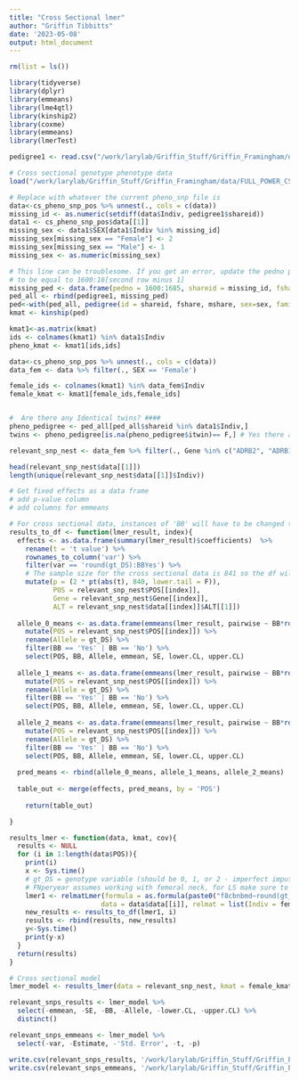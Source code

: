 ```yaml
---
title: "Cross Sectional lmer"
author: "Griffin Tibbitts"
date: '2023-05-08'
output: html_document
---
```


```r
rm(list = ls())
```

```r
library(tidyverse)
library(dplyr)
library(emmeans)
library(lme4qtl)
library(kinship2)
library(coxme)
library(emmeans)
library(lmerTest)
```

```r
pedigree1 <- read.csv("/work/larylab/Griffin_Stuff/Griffin_Framingham/data/share_ped_052517.csv")

# Cross sectional genotype phenotype data
load("/work/larylab/Griffin_Stuff/Griffin_Framingham/data/FULL_POWER_CS_FN_CandidateGenes.RData")
```

```r
# Replace with whatever the current pheno_snp file is
data<-cs_pheno_snp_pos %>% unnest(., cols = c(data))
missing_id <- as.numeric(setdiff(data$Indiv, pedigree1$shareid))
data1 <- cs_pheno_snp_pos$data[[1]]
missing_sex <- data1$SEX[data1$Indiv %in% missing_id]
missing_sex[missing_sex == "Female"] <- 2
missing_sex[missing_sex == "Male"] <- 1
missing_sex <- as.numeric(missing_sex)

# This line can be troublesome. If you get an error, update the pedno parameter
# to be equal to 1600:16[second row minus 1]
missing_ped <- data.frame(pedno = 1600:1685, shareid = missing_id, fshare = NA, mshare = NA, sex = missing_sex, itwin = NA)
ped_all <- rbind(pedigree1, missing_ped)
ped<-with(ped_all, pedigree(id = shareid, fshare, mshare, sex=sex, famid=pedno))
kmat <- kinship(ped)

kmat1<-as.matrix(kmat)
ids <- colnames(kmat1) %in% data1$Indiv
pheno_kmat <- kmat1[ids,ids]

data<-cs_pheno_snp_pos %>% unnest(., cols = c(data))
data_fem <- data %>% filter(., SEX == 'Female')

female_ids <- colnames(kmat1) %in% data_fem$Indiv
female_kmat <- kmat1[female_ids,female_ids]


#  Are there any Identical twins? ####
pheno_pedigree <- ped_all[ped_all$shareid %in% data1$Indiv,]
twins <- pheno_pedigree[is.na(pheno_pedigree$itwin)== F,] # Yes there are 8 individuals with the itwin marker TRUE

relevant_snp_nest <- data_fem %>% filter(., Gene %in% c("ADRB2", "ADRB1", "HDAC4")) %>% group_by(., POS, Gene) %>% nest()
```
```r
head(relevant_snp_nest$data[[1]])
length(unique(relevant_snp_nest$data[[1]]$Indiv))
```

```r
# Get fixed effects as a data frame
# add p-value column
# add columns for emmeans

# For cross sectional data, instances of 'BB' will have to be changed to 'BB'
results_to_df <- function(lmer_result, index){
  effects <- as.data.frame(summary(lmer_result)$coefficients)  %>%
    rename(t = 't value') %>%
    rownames_to_column('var') %>%
    filter(var == 'round(gt_DS):BBYes') %>%
    # The sample size for the cross sectional data is 841 so the df will be 840
    mutate(p = (2 * pt(abs(t), 840, lower.tail = F)),
           POS = relevant_snp_nest$POS[[index]],
           Gene = relevant_snp_nest$Gene[[index]],
           ALT = relevant_snp_nest$data[[index]]$ALT[[1]]) 
  
  allele_0_means <- as.data.frame(emmeans(lmer_result, pairwise ~ BB*round(gt_DS), at = list(gt_DS = 0))) %>%
    mutate(POS = relevant_snp_nest$POS[[index]]) %>%
    rename(Allele = gt_DS) %>%
    filter(BB == 'Yes' | BB == 'No') %>%
    select(POS, BB, Allele, emmean, SE, lower.CL, upper.CL)
  
  allele_1_means <- as.data.frame(emmeans(lmer_result, pairwise ~ BB*round(gt_DS), at = list(gt_DS = 1))) %>%
    mutate(POS = relevant_snp_nest$POS[[index]]) %>%
    rename(Allele = gt_DS) %>%
    filter(BB == 'Yes' | BB == 'No') %>%
    select(POS, BB, Allele, emmean, SE, lower.CL, upper.CL)
    
  allele_2_means <- as.data.frame(emmeans(lmer_result, pairwise ~ BB*round(gt_DS), at = list(gt_DS = 2))) %>%
    mutate(POS = relevant_snp_nest$POS[[index]]) %>%
    rename(Allele = gt_DS) %>%
    filter(BB == 'Yes' | BB == 'No') %>%
    select(POS, BB, Allele, emmean, SE, lower.CL, upper.CL)
  
  pred_means <- rbind(allele_0_means, allele_1_means, allele_2_means)
  
  table_out <- merge(effects, pred_means, by = 'POS')
    
    return(table_out)

}

results_lmer <- function(data, kmat, cov){
  results <- NULL
  for (i in 1:length(data$POS)){
    print(i)
    x <- Sys.time()
    # gt_DS = genotype variable (should be 0, 1, or 2 - imperfect imputation could lead to values in between)
    # FNperyear assumes working with femoral neck, for LS make sure to change
    lmer1 <- relmatLmer(formula = as.formula(paste0("f8cbnbmd~round(gt_DS)*BB +", cov, '+ (1| Indiv)')), 
                       data = data$data[[i]], relmat = list(Indiv = female_kmat))
    new_results <- results_to_df(lmer1, i)
    results <- rbind(results, new_results)
    y<-Sys.time()
    print(y-x)
  }
  return(results)
}
```

```r
# Cross sectional model
lmer_model <- results_lmer(data = relevant_snp_nest, kmat = female_kmat, cov = "AGE8 + HGT8 + BMI8 + EST8")
```

```r
relevant_snps_results <- lmer_model %>%
  select(-emmean, -SE, -BB, -Allele, -lower.CL, -upper.CL) %>%
  distinct()

relevant_snps_emmeans <- lmer_model %>%
  select(-var, -Estimate, -'Std. Error', -t, -p)

write.csv(relevant_snps_results, '/work/larylab/Griffin_Stuff/Griffin_Framingham/results/FULL_POWER_CS_FN_AllSNPs_LMER_results_female.csv')
write.csv(relevant_snps_emmeans, '/work/larylab/Griffin_Stuff/Griffin_Framingham/results/FULL_POWER_CS_FN_AllSNPs_LMER_emmeans_female.csv')
```
